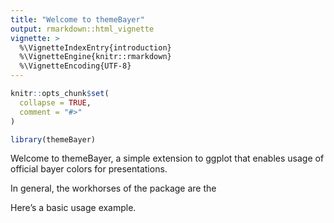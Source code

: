 ```yaml
---
title: "Welcome to themeBayer"
output: rmarkdown::html_vignette
vignette: >
  %\VignetteIndexEntry{introduction}
  %\VignetteEngine{knitr::rmarkdown}
  %\VignetteEncoding{UTF-8}
---
```


```r
knitr::opts_chunk$set(
  collapse = TRUE,
  comment = "#>"
)
```

```r
library(themeBayer)
```

Welcome to themeBayer, a simple extension to ggplot that enables usage of official bayer colors for presentations.

In general, the workhorses of the package are the 

Here's a basic usage example.
